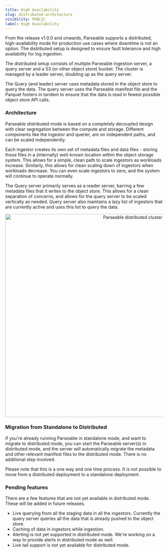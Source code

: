 ```yaml
---
title: High Availability
slug: distributed-architecture
visibility: PUBLIC
label: High Availability
---
```


<head>
<title>Parseable Distributed Cluster | Parseable</title>
<meta charSet="utf-8" />
<meta name="twitter:card" content="summary" />
</head>

From the release v1.0.0 and onwards, Parseable supports a distributed, high-availability mode for production use cases where downtime is not an option. The distributed setup is designed to ensure fault tolerance and high availability for log ingestion. 

The distributed setup consists of multiple Parseable ingestion server, a query server and a S3 (or other object store) bucket. The cluster is managed by a leader server, doubling up as the query server.

The Query (and leader) server uses metadata stored in the object store to query the data. The query server uses the Parseable manifest file and the Parquet footers in tandem to ensure that the data is read in fewest possible object store API calls.

### Architecture

Parseable distributed mode is based on a completely decoupled design with clear segregation between the compute and storage. Different components like the ingestor and querier, are on independent paths, and can be scaled independently.

Each ingestor creates its own set of metadata files and data files - storing these files in a (internally) well-known location within the object storage system. This allows for a simple, clean path to scale ingestors as workloads increase. Similarly, this allows for clean scaling down of ingestors when workloads decrease. You can even scale ingestors to zero, and the system will continue to operate normally.

The Query server primarily serves as a reader server, barring a few metadata files that it writes to the object store. This allows for a clean separation of concerns, and allows for the query server to be scaled vertically as needed. Query server also maintains a lazy list of ingestors that are currently active and uses this list to query the data.

<p align="center">
  <img src="/img/distributed.png" alt="Parseable distributed cluster" width="800" height="650" />
</p>

### Migration from Standalone to Distributed

If you're already running Parseable in standalone mode, and want to migrate to distributed mode, you can start the Parseable server(s) in distributed mode, and the server will automatically migrate the metadata and other relevant manifest files to the distributed mode. There is no additional step involved. 

Please note that this is a one way and one time process. It is not possible to move from a distributed deployment to a standalone deployment.

### Pending features

There are a few features that are not yet available in distributed mode. These will be added in future releases.

- Live querying from all the staging data in all the ingestors. Currently the query server queries all the data that is already pushed to the object store.
- Caching of data in ingestors while ingestion. 
- Alerting is not yet supported in distributed mode. We're working on a way to provide alerts in distributed mode as well.
- Live tail support is not yet available for distributed mode.

